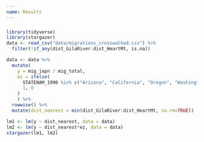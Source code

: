 ```yaml
---
name: Results
---
```


### 

```r
library(tidyverse)
library(stargazer)
data <- read_csv("data/migrations_crosswalked.csv") %>% 
  filter(!if_any(dist_GilaRiver:dist_HeartMt, is.na))

data <- data %>% 
  mutate(
    y = mig_japn / mig_total,
    ez = ifelse(
      STATENAM_1990 %in% c("Arizona", "California", "Oregon", "Washington"),
      1, 0
    )
    ) %>% 
  rowwise() %>% 
  mutate(dist_nearest = min(dist_GilaRiver:dist_HeartMt, na.rm=TRUE)) 
```

```r
lm1 <- lm(y ~ dist_nearest, data = data) 
lm2 <- lm(y ~ dist_nearest*ez, data = data)
stargazer(lm1, lm2)
```


